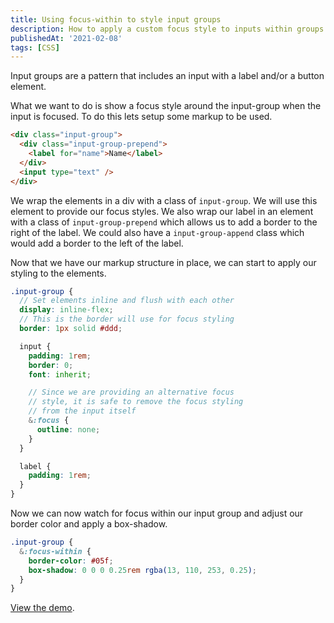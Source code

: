 ```yaml
---
title: Using focus-within to style input groups
description: How to apply a custom focus style to inputs within groups using the focus-within pseudo selector.
publishedAt: '2021-02-08'
tags: [CSS]
---
```


Input groups are a pattern that includes an input with a label and/or a button element.

What we want to do is show a focus style around the input-group when the input is focused. To do this lets setup some markup to be used.

```html
<div class="input-group">
  <div class="input-group-prepend">
    <label for="name">Name</label>
  </div>
  <input type="text" />
</div>
```

We wrap the elements in a div with a class of `input-group`. We will use this element to provide our focus styles. We also wrap our label in an element with a class of `input-group-prepend` which allows us to add a border to the right of the label. We could also have a `input-group-append` class which would add a border to the left of the label.

Now that we have our markup structure in place, we can start to apply our styling to the elements.

```scss
.input-group {
  // Set elements inline and flush with each other
  display: inline-flex;
  // This is the border will use for focus styling
  border: 1px solid #ddd;

  input {
    padding: 1rem;
    border: 0;
    font: inherit;

    // Since we are providing an alternative focus
    // style, it is safe to remove the focus styling
    // from the input itself
    &:focus {
      outline: none;
    }
  }

  label {
    padding: 1rem;
  }
}
```

Now we can now watch for focus within our input group and adjust our border color and apply a box-shadow.

```scss {2-5}
.input-group {
  &:focus-within {
    border-color: #05f;
    box-shadow: 0 0 0 0.25rem rgba(13, 110, 253, 0.25);
  }
}
```

[View the demo](https://codepen.io/alexcarpenter/pen/PobzRXr).
